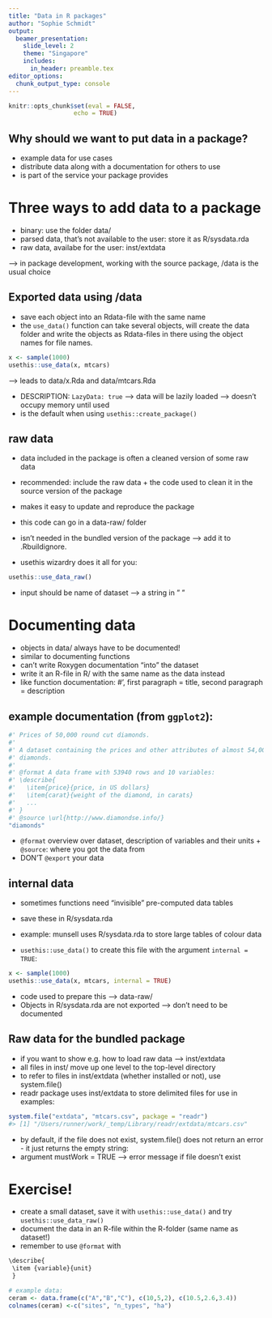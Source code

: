 ```yaml
---
title: "Data in R packages"
author: "Sophie Schmidt"
output: 
  beamer_presentation:
    slide_level: 2
    theme: "Singapore"
    includes:
      in_header: preamble.tex
editor_options: 
  chunk_output_type: console
---
```


```r
knitr::opts_chunk$set(eval = FALSE,
                  echo = TRUE)
```

## Why should we want to put data in a package?

- example data for use cases
- distribute data along with a documentation for others to use
- is part of the service your package provides

# Three ways to add data to a package

- binary: use the folder data/
- parsed data, that's not available to the user: store it as R/sysdata.rda
- raw data, availabe for the user: inst/extdata

--> in package development, working with the source package, /data is the usual choice

## Exported data using /data

- save each object into an Rdata-file with the same name
- the  `use_data()` function can take several objects, will create the data folder and write the objects as Rdata-files in there using the object names for file names.

```r
x <- sample(1000)
usethis::use_data(x, mtcars)
```

--> leads to data/x.Rda and data/mtcars.Rda

- DESCRIPTION: `LazyData: true` --> data will be lazily loaded --> doesn't occupy memory until used
- is the default when using `usethis::create_package()` 

## raw data

- data included in the package is often a cleaned version of some raw data
- recommended: include the raw data + the code used to clean it in the source version of the package
- makes it easy to update and reproduce the package

- this code can go in a data-raw/ folder
- isn't needed in the bundled version of the package --> add it to .Rbuildignore.

- usethis wizardry does it all for you:
```r
usethis::use_data_raw()
``` 
- input should be name of dataset --> a string in " "

# Documenting data

- objects in data/ always have to be documented!
- similar to documenting functions 
- can't write Roxygen documentation "into" the dataset
- write it an R-file in R/ with the same name as the data instead
- like function documentation: #', first paragraph = title, second paragraph = description

## example documentation (from `ggplot2`):
\scriptsize
```r
#' Prices of 50,000 round cut diamonds.
#'
#' A dataset containing the prices and other attributes of almost 54,000
#' diamonds.
#'
#' @format A data frame with 53940 rows and 10 variables:
#' \describe{
#'   \item{price}{price, in US dollars}
#'   \item{carat}{weight of the diamond, in carats}
#'   ...
#' }
#' @source \url{http://www.diamondse.info/}
"diamonds"
```
- `@format` overview over dataset, description of variables and their units + `@source`: where you got the data from
- DON'T `@export` your data

## internal data

- sometimes functions need "invisible" pre-computed data tables
- save these in R/sysdata.rda
- example: munsell uses R/sysdata.rda to store large tables of colour data

- `usethis::use_data()` to create this file with the argument `internal = TRUE`:

```r
x <- sample(1000)
usethis::use_data(x, mtcars, internal = TRUE)
```

- code used to prepare this --> data-raw/
- Objects in R/sysdata.rda are not exported -->  don’t need to be documented

## Raw data for the bundled package

- if you want to show e.g. how to load raw data --> inst/extdata
- all files in inst/ move up one level to the top-level directory 
- to refer to files in inst/extdata (whether installed or not), use system.file()
- readr package uses inst/extdata to store delimited files for use in examples:

\scriptsize
```r
system.file("extdata", "mtcars.csv", package = "readr")
#> [1] "/Users/runner/work/_temp/Library/readr/extdata/mtcars.csv"

```
- by default, if the file does not exist, system.file() does not return an error - it just returns the empty string:
- argument mustWork = TRUE --> error message if file doesn't exist

# Exercise!

- create a small dataset, save it with `usethis::use_data()` and try `usethis::use_data_raw()`
- document the data in an R-file within the R-folder (same name as dataset!)
- remember to use `@format` with
\scriptsize
```r
\describe{
 \item {variable}{unit}
 }

# example data:
ceram <- data.frame(c("A","B","C"), c(10,5,2), c(10.5,2.6,3.4))
colnames(ceram) <-c("sites", "n_types", "ha")
 ```

